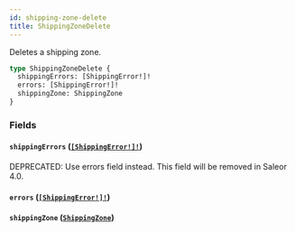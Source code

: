 ```yaml
---
id: shipping-zone-delete
title: ShippingZoneDelete
---
```


Deletes a shipping zone.

```graphql
type ShippingZoneDelete {
  shippingErrors: [ShippingError!]!
  errors: [ShippingError!]!
  shippingZone: ShippingZone
}
```

### Fields

#### `shippingErrors` ([`[ShippingError!]!`](../../../developer/api-reference/objects/shipping-error))

<span class="badge badge--warning">DEPRECATED: Use errors field instead. This field will be removed in Saleor 4.0.</span>

#### `errors` ([`[ShippingError!]!`](../../../developer/api-reference/objects/shipping-error))

#### `shippingZone` ([`ShippingZone`](../../../developer/api-reference/objects/shipping-zone))
